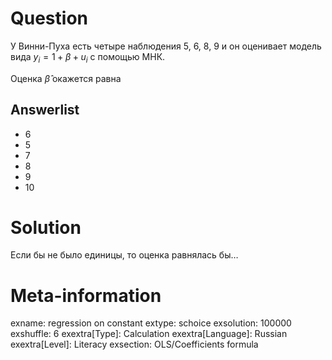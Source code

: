 Question
========

У Винни-Пуха есть четыре наблюдения $5$, $6$, $8$, $9$ и он оценивает модель вида $y_i = 1 + \beta + u_i$ с помощью МНК. 

Оценка $\hat \beta$ окажется равна 

Answerlist
----------
*  $6$ 
*  $5$
*  $7$ 
*  $8$ 
*  $9$ 
*  $10$

Solution
========

Если бы не было единицы, то оценка равнялась бы...

Meta-information
================
exname: regression on constant
extype: schoice
exsolution: 100000
exshuffle: 6
exextra[Type]: Calculation
exextra[Language]: Russian
exextra[Level]: Literacy
exsection: OLS/Coefficients formula
